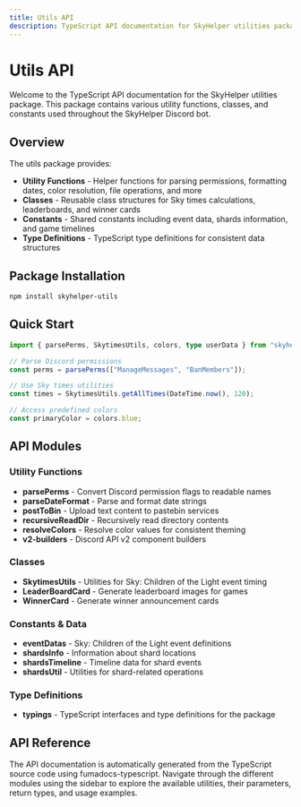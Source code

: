 ---
title: Utils API
description: TypeScript API documentation for SkyHelper utilities package
---

# Utils API

Welcome to the TypeScript API documentation for the SkyHelper utilities package. This package contains various utility functions, classes, and constants used throughout the SkyHelper Discord bot.

## Overview

The utils package provides:

- **Utility Functions** - Helper functions for parsing permissions, formatting dates, color resolution, file operations, and more
- **Classes** - Reusable class structures for Sky times calculations, leaderboards, and winner cards
- **Constants** - Shared constants including event data, shards information, and game timelines
- **Type Definitions** - TypeScript type definitions for consistent data structures

## Package Installation

```bash
npm install skyhelper-utils
```

## Quick Start

```typescript
import { parsePerms, SkytimesUtils, colors, type userData } from "skyhelper-utils";

// Parse Discord permissions
const perms = parsePerms(["ManageMessages", "BanMembers"]);

// Use Sky times utilities
const times = SkytimesUtils.getAllTimes(DateTime.now(), 120);

// Access predefined colors
const primaryColor = colors.blue;
```

## API Modules

### Utility Functions

- **parsePerms** - Convert Discord permission flags to readable names
- **parseDateFormat** - Parse and format date strings
- **postToBin** - Upload text content to pastebin services
- **recursiveReadDir** - Recursively read directory contents
- **resolveColors** - Resolve color values for consistent theming
- **v2-builders** - Discord API v2 component builders

### Classes

- **SkytimesUtils** - Utilities for Sky: Children of the Light event timing
- **LeaderBoardCard** - Generate leaderboard images for games
- **WinnerCard** - Generate winner announcement cards

### Constants & Data

- **eventDatas** - Sky: Children of the Light event definitions
- **shardsInfo** - Information about shard locations
- **shardsTimeline** - Timeline data for shard events
- **shardsUtil** - Utilities for shard-related operations

### Type Definitions

- **typings** - TypeScript interfaces and type definitions for the package

## API Reference

The API documentation is automatically generated from the TypeScript source code using fumadocs-typescript. Navigate through the different modules using the sidebar to explore the available utilities, their parameters, return types, and usage examples.
